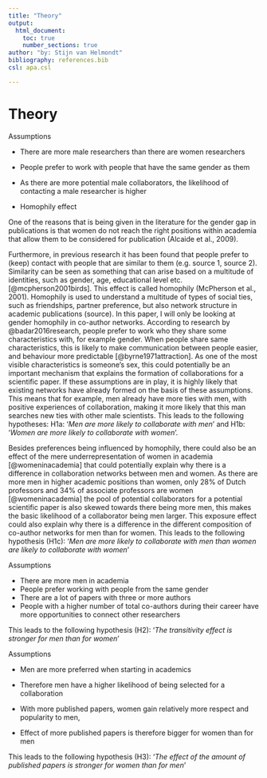 ```yaml
---
title: "Theory"
output:
  html_document:
    toc: true
    number_sections: true
author: "by: Stijn van Helmondt"
bibliography: references.bib
csl: apa.csl

---
```


# Theory


Assumptions

- There are more male researchers than there are women researchers

- People prefer to work with people that have the same gender as them

- As there are more potential male collaborators, the likelihood of contacting a male researcher is higher

- Homophily effect

One of the reasons that is being given in the literature for the gender gap in publications is that women do not reach the right positions within academia that allow them to be considered for publication (Alcaide et al., 2009). 

Furthermore, in previous research it has been found that people prefer to (keep) contact with people that are similar to them (e.g. source 1, source 2). Similarity can be seen as something that can arise based on a multitude of identities, such as gender, age, educational level etc. [@mcpherson2001birds]. This effect is called homophily (McPherson et al., 2001). Homophily is used to understand a multitude of types of social ties, such as friendships, partner preference, but also network structure in academic publications (source). In this paper, I will only be looking at gender homophily in co-author networks. According to research by @badar2016research, people prefer to work who they share some characteristics with, for example gender. When people share same characteristics, this is likely to make communication between people easier, and behaviour more predictable [@byrne1971attraction]. As one of the most visible characteristics is someone's sex, this could potentially be an important mechanism that explains the formation of collaborations for a scientific paper. If these assumptions are in play, it is highly likely that existing networks have already formed on the basis of these assumptions. This means that for example, men already have more ties with men, with positive experiences of collaboration, making it more likely that this man searches new ties with other male scientists. This leads to the following hypotheses: H1a: '*Men are more likely to collaborate with men*' and H1b: '*Women are more likely to collaborate with women*'.

Besides preferences being influenced by homophily, there could also be an effect of the mere underrepresentation of women in academia [@womeninacademia] that could potentially explain why there is a difference in collaboration networks between men and women. As there are more men in higher academic positions than women, only 28% of Dutch professors and 34% of associate professors are women [@womeninacademia] the pool of potential collaborators for a potential scientific paper is also skewed towards there being more men, this makes the basic likelihood of a collaborator being men larger. This exposure effect could also explain why there is a difference in the different composition of co-author networks for men than for women. This leads to the following hypothesis (H1c): '*Men are more likely to collaborate with men than women are likely to collaborate with women*'


Assumptions

  - There are more men in academia
  - People prefer working with people from the same gender
  - There are a lot of papers with three or more authors
  - People with a higher number of total co-authors during their career have more opportunities to connect other researchers

This leads to the following hypothesis (H2): '*The transitivity effect is stronger for men than for women*'


Assumptions
 
 - Men are more preferred when starting in academics
 
 - Therefore men have a higher likelihood of being selected for a collaboration
 
 - With more published papers, women gain relatively more respect and popularity to men, 
 
 - Effect of more published papers is therefore bigger for women than for men

This leads to the following hypothesis (H3): '*The effect of the amount of published papers is stronger for women than for men*'



